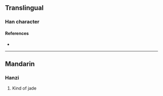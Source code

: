 {{character info}}
==Translingual==

===Han character===
{{Han char|rn=96|rad=玉|as=16|sn=20|four=|canj=MGDLC|ids=⿰𤣩賴}}

====References====
* {{Han ref|kx=0745.100|dkj=21339|dj=1153.210|hdz=21145.140|uh=74CE|ud=29902}}

----

==Mandarin==

===Hanzi===
{{cmn-hanzi|pin=[[là]] ([[la4]])|wg=la<sup>4</sup>}}

# Kind of jade